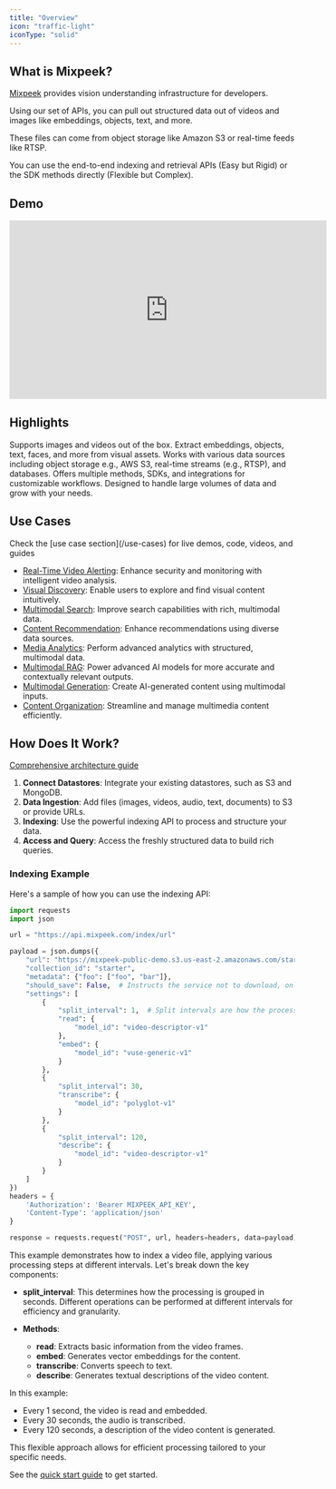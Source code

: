```yaml
---
title: "Overview"
icon: "traffic-light"
iconType: "solid"
---
```


## What is Mixpeek?

[Mixpeek](https://mixpeek.com) provides vision understanding infrastructure for developers.

Using our set of APIs, you can pull out structured data out of videos and images like embeddings, objects, text, and more.

These files can come from object storage like Amazon S3 or real-time feeds like RTSP.

You can use the end-to-end indexing and retrieval APIs (Easy but Rigid) or the SDK methods directly (Flexible but Complex).

## Demo

<iframe
  width="560"
  height="315"
  src="https://www.youtube.com/embed/wta3uQCvC28?si=nlWrkUS-ePTyYiNY"
  title="YouTube video player"
  frameborder="0"
  allow="accelerometer; autoplay; clipboard-write; encrypted-media; gyroscope; picture-in-picture; web-share"
  referrerpolicy="strict-origin-when-cross-origin"
  allowfullscreen
></iframe>

## Highlights

<CardGroup cols={2}>
  <Card title="Multimodal" icon="layer-group">
    Supports images and videos out of the box. Extract embeddings, objects,
    text, faces, and more from visual assets.
  </Card>
  <Card title="Storage Agnostic" icon="database">
    Works with various data sources including object storage e.g., AWS S3,
    real-time streams (e.g., RTSP), and databases.
  </Card>
  <Card title="Flexible" icon="puzzle-piece">
    Offers multiple methods, SDKs, and integrations for customizable workflows.
  </Card>
  <Card title="Scalable" icon="chart-line">
    Designed to handle large volumes of data and grow with your needs.
  </Card>
</CardGroup>

## Use Cases

<Note>
  Check the [use case section](/use-cases) for live demos, code, videos, and
  guides
</Note>

- [Real-Time Video Alerting](/use-cases/video-alerting): Enhance security and monitoring with intelligent video analysis.
- [Visual Discovery](/use-cases/visual-discovery): Enable users to explore and find visual content intuitively.
- [Multimodal Search](/use-cases/multimodal-search): Improve search capabilities with rich, multimodal data.
- [Content Recommendation](/use-cases/content-recommendation): Enhance recommendations using diverse data sources.
- [Media Analytics](/use-cases/media-analytics): Perform advanced analytics with structured, multimodal data.
- [Multimodal RAG](/use-cases/multimodal-rag): Power advanced AI models for more accurate and contextually relevant outputs.
- [Multimodal Generation](/use-cases/multimodal-generation): Create AI-generated content using multimodal inputs.
- [Content Organization](/use-cases/content-organization): Streamline and manage multimedia content efficiently.

## How Does It Work?

<Note>[Comprehensive architecture guide](/introduction/architecture)</Note>

1. **Connect Datastores**: Integrate your existing datastores, such as S3 and MongoDB.
2. **Data Ingestion**: Add files (images, videos, audio, text, documents) to S3 or provide URLs.
3. **Indexing**: Use the powerful indexing API to process and structure your data.
4. **Access and Query**: Access the freshly structured data to build rich queries.

### Indexing Example

Here's a sample of how you can use the indexing API:

```python
import requests
import json

url = "https://api.mixpeek.com/index/url"

payload = json.dumps({
    "url": "https://mixpeek-public-demo.s3.us-east-2.amazonaws.com/starter/jurassic_bunny.mp4",
    "collection_id": "starter",
    "metadata": {"foo": ["foo", "bar"]},
    "should_save": False,  # Instructs the service not to download, only do this if the file is immutable
    "settings": [
        {
            "split_interval": 1,  # Split intervals are how the processing is grouped (seconds)
            "read": {
                "model_id": "video-descriptor-v1"
            },
            "embed": {
                "model_id": "vuse-generic-v1"
            }
        },
        {
            "split_interval": 30,
            "transcribe": {
                "model_id": "polyglot-v1"
            }
        },
        {
            "split_interval": 120,
            "describe": {
                "model_id": "video-descriptor-v1"
            }
        }
    ]
})
headers = {
    'Authorization': 'Bearer MIXPEEK_API_KEY',
    'Content-Type': 'application/json'
}

response = requests.request("POST", url, headers=headers, data=payload)
```

This example demonstrates how to index a video file, applying various processing steps at different intervals. Let's break down the key components:

- **split_interval**: This determines how the processing is grouped in seconds. Different operations can be performed at different intervals for efficiency and granularity.

- **Methods**:
  - **read**: Extracts basic information from the video frames.
  - **embed**: Generates vector embeddings for the content.
  - **transcribe**: Converts speech to text.
  - **describe**: Generates textual descriptions of the video content.

In this example:

- Every 1 second, the video is read and embedded.
- Every 30 seconds, the audio is transcribed.
- Every 120 seconds, a description of the video content is generated.

This flexible approach allows for efficient processing tailored to your specific needs.

See the [quick start guide](/introduction/quickstart) to get started.
